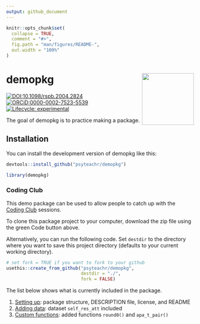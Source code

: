 ```yaml
---
output: github_document
---
```


<!-- README.md is generated from README.Rmd. Please edit that file -->

```r
knitr::opts_chunk$set(
  collapse = TRUE,
  comment = "#>",
  fig.path = "man/figures/README-",
  out.width = "100%"
)
```

# demopkg <img src="man/figures/logo.png" align="right" height="139" />

<!-- badges: start -->
[![DOI:10.1098/rspb.2004.2824](https://img.shields.io/badge/doi-10.1098/rspb.2004.2824-firebrick.svg)](https://doi.org/10.1098/rspb.2004.2824)
[![ORCiD:0000-0002-7523-5539](https://img.shields.io/badge/ORCiD-0000--0002--7523--5539-dodgerblue.svg)](https://orcid.org/0000-0002-7523-5539)
[![Lifecycle: experimental](https://img.shields.io/badge/lifecycle-experimental-orange.svg)](https://lifecycle.r-lib.org/articles/stages.html#experimental)
<!-- badges: end -->

The goal of demopkg is to practice making a package.

## Installation

You can install the development version of demopkg like this:

``` r
devtools::install_github("psyteachr/demopkg")
```


```r
library(demopkg)
```


### Coding Club

This demo package can be used to allow people to catch up with the [Coding Club](https://psyteachr.github.io/intro-r-pkgs/) sessions. 

To clone this package project to your computer, download the zip file using the green Code button above.

Alternatively, you can run the following code. Set `destdir` to the directory where you want to save this project directory (defaults to your current working directory). 

```r
# set fork = TRUE if you want to fork to your github 
usethis::create_from_github("psyteachr/demopkg", 
                            destdir = "./",
                            fork = FALSE)
```

The list below shows what is currently included in the package.

1. [Setting up](https://psyteachr.github.io/intro-r-pkgs/01-setup.html): package structure, DESCRIPTION file, license, and README
2. [Adding data](https://psyteachr.github.io/intro-r-pkgs/02-data.html): dataset `self_res_att` included
3. [Custom functions](https://psyteachr.github.io/intro-r-pkgs/03-functions.html): added functions `round0()` and `apa_t_pair()`



